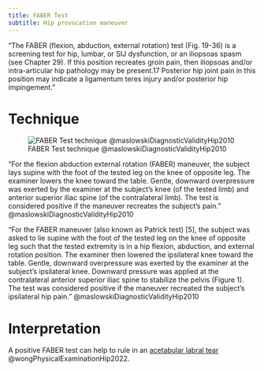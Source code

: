 ```yaml
---
title: FABER Test
subtitle: Hip provocation maneuver
---
```




"The FABER (flexion, abduction, external rotation) test (Fig. 19-36) is a screening test for hip, lumbar, or SIJ dysfunction, or an iliopsoas spasm (see Chapter 29). If this position recreates groin pain, then iliopsoas and/or intra-articular hip pathology may be present.17 Posterior hip joint pain in this position may indicate a ligamentum teres injury and/or posterior hip impingement."

# Technique

![FABER Test technique @maslowskiDiagnosticValidityHip2010](/The Archive/Examination/Tests and Measures/Lower extremity tests/Hip Tests/images/maslowskiDiagnosticValidityHip2010 fig1 faber.png)

"For the flexion abduction external rotation (FABER) maneuver, the subject lays supine with the foot of the tested leg on the knee of opposite leg. The examiner lowers the knee toward the table. Gentle, downward overpressure was exerted by the examiner at the subject’s knee (of the tested limb) and anterior superior iliac spine (of the contralateral limb). The test is considered positive if the maneuver recreates the subject’s pain." @maslowskiDiagnosticValidityHip2010

"For the FABER maneuver (also known as Patrick test) [5], the subject was asked to lie supine with the foot of the tested leg on the knee of opposite leg such that the tested extremity is in a hip flexion, abduction, and external rotation position. The examiner then lowered the ipsilateral knee toward the table. Gentle, downward overpressure was exerted by the examiner at the subject’s ipsilateral knee. Downward pressure was applied at the contralateral anterior superior iliac spine to stabilize the pelvis (Figure 1). The test was considered positive if the maneuver recreated the subject’s ipsilateral hip pain." @maslowskiDiagnosticValidityHip2010

# Interpretation

A positive FABER test can help to rule in an [acetabular labral tear]({{< var ref-acetebular-labral-tear.path > >}}) @wongPhysicalExaminationHip2022.